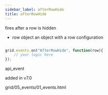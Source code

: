 ```yaml
---
sidebar_label: afterRowHide
title: afterRowHide
---
```



          


<Short>
 fires after a row is hidden



</Short>


 
- row   object  an object with a row configuration

~~~js

grid.events.on("AfterRowHide", function(row){
    // your logic here
});


~~~
 api_event

<Descr>



</Descr>


 added in v7.0

 grid/05_events/01_events.html


